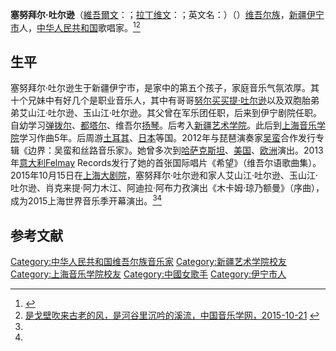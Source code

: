 '''塞努拜尔·吐尔逊'''（[[老维文|維吾爾文]]：{{rtl-lang|ug|'''سەنۇبەر تۇرسۇن'''}}；[[拉丁维文|拉丁维文]]：{{lang|ug|'''Senuber Tursun'''}}；英文名：{{lang|en|'''Sanubar Tursun'''}}）（{{bd|20世纪|1957年后||}}）[[维吾尔族|维吾尔族]]，[[新疆|新疆]][[伊宁市|伊宁市]]人，[[中华人民共和国|中华人民共和国]]歌唱家。<ref name=ld>{{Cite web |url=http://www.uyghurensemble.co.uk/en-html/en-art-nurmemet-tursun.html |title=Nurmemet Tursun, London Uyghur Ensemble |access-date=2016-08-31 |archive-date=2016-07-30 |archive-url=https://web.archive.org/web/20160730205608/http://uyghurensemble.co.uk/en-html/en-art-nurmemet-tursun.html |dead-url=no }}</ref><ref name=meimei>[http://musicology.cn/reviews/reviews_9217.html 是戈壁吹来古老的风，是河谷里沉吟的溪流，中国音乐学网，2015-10-21] {{webarchive|url=https://web.archive.org/web/20160911020102/http://musicology.cn/reviews/reviews_9217.html |date=2016-09-11 }}</ref>

==生平==
塞努拜尔·吐尔逊生于新疆伊宁市，是家中的第五个孩子，家庭音乐气氛浓厚。其十个兄妹中有好几个是职业音乐人，其中有哥哥[[努尔买买提·吐尔逊|努尔买买提·吐尔逊]]以及双胞胎弟弟艾山江·吐尔逊、玉山江·吐尔逊。其父曾在军乐团任职，后来到伊宁剧院任职。自幼学习[[弹拨尔|弹拨尔]]、[[都塔尔|都塔尔]]、维吾尔[[扬琴|扬琴]]。后考入[[新疆艺术学院|新疆艺术学院]]。此后到[[上海音乐学院|上海音乐学院]]学习作曲5年。后周游[[土耳其|土耳其]]、[[日本|日本]]等国。2012年与琵琶演奏家[[吴蛮|吴蛮]]合作发行专辑《边界：吴蛮和丝路音乐家》。她曾多次到[[哈萨克斯坦|哈萨克斯坦]]、[[美国|美国]]、[[欧洲|欧洲]]演出。2013年[[意大利|意大利]]Felmay Records发行了她的首张国际唱片《希望》（维吾尔语歌曲集）。2015年10月15日在[[上海大剧院|上海大剧院]]，塞努拜尔·吐尔逊和家人艾山江·吐尔逊、玉山江·吐尔逊、肖克来提·阿力木江、阿迪拉·阿布力孜演出《木卡姆·琼乃额曼》（序曲），成为2015上海世界音乐季开幕演出。<ref name=ld/><ref name=meimei/>

==参考文献==
{{reflist}}

{{DEFAULTSORT:Tursun}}
[[Category:中华人民共和国维吾尔族音乐家|Category:中华人民共和国维吾尔族音乐家]]
[[Category:新疆艺术学院校友|Category:新疆艺术学院校友]]
[[Category:上海音乐学院校友|Category:上海音乐学院校友]]
[[Category:中國女歌手|Category:中國女歌手]]
[[Category:伊宁市人|Category:伊宁市人]]